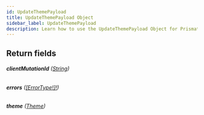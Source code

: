 ```yaml
---
id: UpdateThemePayload
title: UpdateThemePayload Object
sidebar_label: UpdateThemePayload
description: Learn how to use the UpdateThemePayload Object for Prismatic's API.
---
```


## Return fields

###### <b>clientMutationId</b> ([String](api/schema/scalar/String.mdx))

###### <b>errors</b> ([[ErrorType!]!](api/schema/object/ErrorType.mdx))

###### <b>theme</b> ([Theme](api/schema/object/Theme.mdx))
